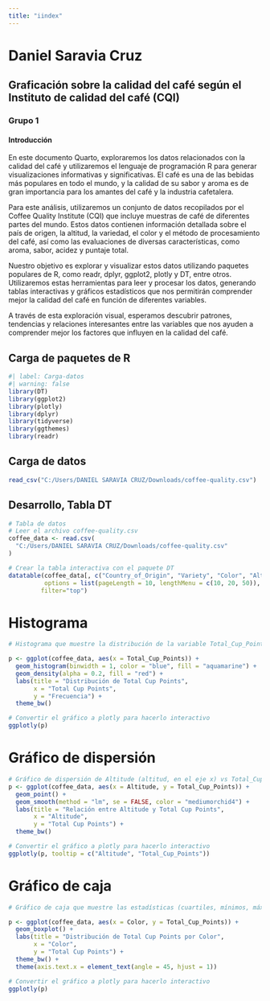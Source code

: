 ---
title: "iindex"
---

# Daniel Saravia Cruz

## Graficación sobre la calidad del café según el Instituto de calidad del café (CQI)

### Grupo 1

#### Introducción

En este documento Quarto, exploraremos los datos relacionados con la calidad del café y utilizaremos el lenguaje de programación R para generar visualizaciones informativas y significativas. El café es una de las bebidas más populares en todo el mundo, y la calidad de su sabor y aroma es de gran importancia para los amantes del café y la industria cafetalera.

Para este análisis, utilizaremos un conjunto de datos recopilados por el Coffee Quality Institute (CQI) que incluye muestras de café de diferentes partes del mundo. Estos datos contienen información detallada sobre el país de origen, la altitud, la variedad, el color y el método de procesamiento del café, así como las evaluaciones de diversas características, como aroma, sabor, acidez y puntaje total.

Nuestro objetivo es explorar y visualizar estos datos utilizando paquetes populares de R, como readr, dplyr, ggplot2, plotly y DT, entre otros. Utilizaremos estas herramientas para leer y procesar los datos, generando tablas interactivas y gráficos estadísticos que nos permitirán comprender mejor la calidad del café en función de diferentes variables.

A través de esta exploración visual, esperamos descubrir patrones, tendencias y relaciones interesantes entre las variables que nos ayuden a comprender mejor los factores que influyen en la calidad del café.

## Carga de paquetes de R

```{r}
#| label: Carga-datos
#| warning: false
library(DT)
library(ggplot2)
library(plotly)
library(dplyr)
library(tidyverse)
library(ggthemes)
library(readr)
```

## Carga de datos

```{r}
read_csv("C:/Users/DANIEL SARAVIA CRUZ/Downloads/coffee-quality.csv")
```

## Desarrollo, Tabla DT

```{r}
# Tabla de datos
# Leer el archivo coffee-quality.csv 
coffee_data <- read.csv(
  "C:/Users/DANIEL SARAVIA CRUZ/Downloads/coffee-quality.csv"
)

# Crear la tabla interactiva con el paquete DT
datatable(coffee_data[, c("Country_of_Origin", "Variety", "Color", "Altitude", "Total_Cup_Points")],
          options = list(pageLength = 10, lengthMenu = c(10, 20, 50)),
         filter="top")
```

# Histograma

```{r}

# Histograma que muestre la distribución de la variable Total_Cup_Points

p <- ggplot(coffee_data, aes(x = Total_Cup_Points)) +
  geom_histogram(binwidth = 1, color = "blue", fill = "aquamarine") +
  geom_density(alpha = 0.2, fill = "red") +
  labs(title = "Distribución de Total Cup Points",
       x = "Total Cup Points",
       y = "Frecuencia") +
  theme_bw()

# Convertir el gráfico a plotly para hacerlo interactivo
ggplotly(p)

```


# Gráfico de dispersión

```{r}
# Gráfico de dispersión de Altitude (altitud, en el eje x) vs Total_Cup_Points (puntaje total, en el eje y)
p <- ggplot(coffee_data, aes(x = Altitude, y = Total_Cup_Points)) +
  geom_point() +
  geom_smooth(method = "lm", se = FALSE, color = "mediumorchid4") +
  labs(title = "Relación entre Altitude y Total Cup Points",
       x = "Altitude",
       y = "Total Cup Points") +
  theme_bw()

# Convertir el gráfico a plotly para hacerlo interactivo
ggplotly(p, tooltip = c("Altitude", "Total_Cup_Points"))

```

# Gráfico de caja

```{r}
# Gráfico de caja que muestre las estadísticas (cuartiles, mínimos, máximos y valores atípicos) de la variable Total_Cup_Points (puntaje total) para cada valor de la variable Color (color)

p <- ggplot(coffee_data, aes(x = Color, y = Total_Cup_Points)) +
  geom_boxplot() +
  labs(title = "Distribución de Total Cup Points por Color",
       x = "Color",
       y = "Total Cup Points") +
  theme_bw() +
  theme(axis.text.x = element_text(angle = 45, hjust = 1))

# Convertir el gráfico a plotly para hacerlo interactivo
ggplotly(p)

```
